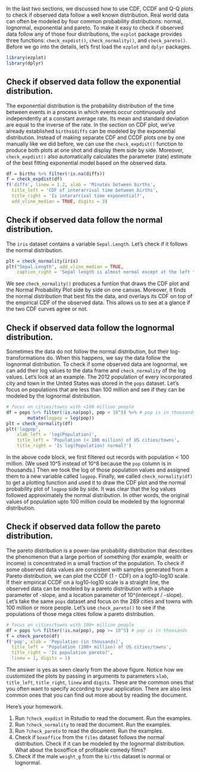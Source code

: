 In the last two sections, we discussed how to use CDF, CCDF and Q-Q plots to check if observed data follow a well known distribution. Real world data can often be modeled by four common probability distributions: normal, lognormal, exponential and pareto. To make it easy to check if observed data follow any of those four distributions, the `ezplot` package provides three functions: `check_expdist()`, `check_normality()`, and `check_pareto()`. Before we go into the details, let's first load the `ezplot` and `dplyr` packages.

```r
library(ezplot)
library(dplyr)
```

## Check if observed data follow the exponential distribution.

The exponential distribution is the probability distribution of the time between events in a process in which events occur continuously and independently at a constant average rate. Its mean and standard deviation are equal to the inverse of the rate. In the section on CDF plot, we've already established `births$diffs` can be modeled by the exponential distribution. Instead of making separate CDF and CCDF plots one by one manually like we did before, we can use the `check_expdist()` function to produce both plots at one shot and display them side by side. Moreover, `check_expdist()` also automatically calculates the parameter (rate) estimate of the best fitting exponential model based on the observed data. 

```r
df = births %>% filter(!is.na(diffs))
f = check_expdist(df)
f('diffs', linew = 1.2, xlab = 'Minutes between births',
  title_left = 'CDF of interarrival time between births',
  title_right = 'Is interarrival time exponential?',
  add_vline_median = TRUE, digits = 3)
```

## Check if observed data follow the normal distribution.

The `iris` dataset contains a variable `Sepal.Length`. Let's check if it follows the normal distribution. 

```r
plt = check_normality(iris)
plt("Sepal.Length", add_vline_median = TRUE,
    caption_right = 'Sepal length is almost normal except at the left tail.')
```

We see `check_normality()` produces a funtion that draws the CDF plot and the Normal Probability Plot side by side on one canvas. Moreover, it finds the normal distribution that best fits the data, and overlays its CDF on top of the empirical CDF of the observed data. This allows us to see at a glance if the two CDF curves agree or not.

## Check if observed data follow the lognormal distribution.

Sometimes the data do not follow the normal distribution, but their log-transformations do. When this happens, we say the data follow the lognormal distribution. To check if some observed data are lognormal, we can add their log values to the data frame and `check_normality` of the log values. Let's look at an example. The 2012 population of every incorporated city and town in the United States was stored in the `pops` dataset. Let's focus on populations that are less than 100 million and see if they can be modeled by the lognormal distribution.

```r
# focus on cities/towns with <100 million people
df = pops %>% filter(!is.na(pop), pop < 10^5) %>% # pop is in thousands
        mutate(logpop = log(pop)) 
plt = check_normality(df)
plt('logpop', 
    xlab_left = 'log(Population)',
    title_left = 'Population (< 100 million) of US cities/towns',
    title_right = 'Is log(Population) normal?')
```

In the above code block, we first filtered out records with population < 100 million. (We used 10^5 instead of 10^8 because the `pop` column is in thousands.) Then we took the log of those population values and assigned them to a new variable called `logpop`. Finally, we called `check_normality(df)` to get a plotting function and used it to draw the CDF plot and the normal probability plot of `logpop` side by side. It was clear that the log values followed approximately the normal distribution. In other words, the original values of population upto 100 million could be modeled by the lognormal distribution. 

## Check if observed data follow the pareto distribution.

The pareto distribution is a power-law probability distribution that describes the phenomenon that a large portion of something (for example, wealth or income) is concentrated in a small fraction of the population. To check if some observed data values are consistent with samples generated from a Pareto distribution, we can plot the CCDF (1 - CDF) on a log10-log10 scale. If their empirical CCDF on a log10-log10 scale is a straight line, the observed data can be modeled by a pareto distribution with a shape parameter of -slope, and a location parameter of 10^(intercept / -slope). Let's take the same `pops` dataset and focus on the 289 cities and towns with 100 million or more people. Let's use `check_pareto()` to see if the populations of those mega cities follow a pareto distribution.

```r
# focus on cities/towns with 100+ million people
df = pops %>% filter(!is.na(pop), pop >= 10^5) # pop is in thousands
f = check_pareto(df)
f('pop', xlab = 'Population (in thousands)',
  title_left = 'Population (100+ million) of US cities/towns',
  title_right = 'Is population pareto?',
  linew = 1, digits = 1)
```

The answer is yes as seen clearly from the above figure. Notice how we customized the plots by passing in arguments to parameters `xlab`, `title_left`, `title_right`, `linew` and `digits`. These are the common ones that you often want to specify according to your application. There are also less common ones that you can find out more about by reading the document.

Here's your homework.

1. Run `?check_expdist` in Rstudio to read the document. Run the examples.
2. Run `?check_normality` to read the document. Run the examples.
3. Run `?check_pareto` to read the document. Run the examples.
4. Check if `boxoffice` from the `films` dataset follows the normal distribution. Check if it can be modeled by the lognormal distribution. What about the boxoffice of profitable comedy films?
5. Check if the male `weight_g` from the `births` dataset is normal or lognormal.

